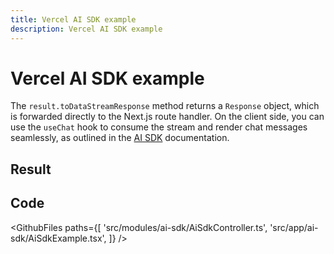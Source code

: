 ```yaml
---
title: Vercel AI SDK example
description: Vercel AI SDK example
---
```




# Vercel AI SDK example

  The `result.toDataStreamResponse` method returns a `Response` object, which is forwarded directly to the Next.js route handler. On the client side, you can use the `useChat` hook to consume the stream and render chat messages seamlessly, as outlined in the [AI SDK](https://github.com/vercel/ai) documentation.

## Result

<Example>
    <AiSdkExample />
</Example>

## Code

<GithubFiles
  paths={[
    'src/modules/ai-sdk/AiSdkController.ts',
    'src/app/ai-sdk/AiSdkExample.tsx',
  ]}
/>